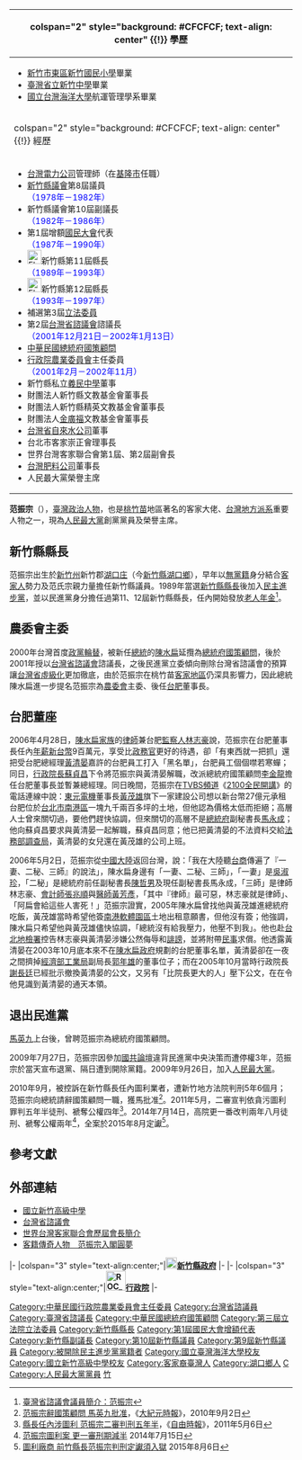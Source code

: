 {{Infobox_Prime_Minister
| name = 范振宗
| image name = 范振宗前縣長.jpg
| order = [[File:Flag_of_Hsinchu_County_(Before_2019).svg|25px]][[新竹縣|新竹縣]]第7任[[新竹縣縣長|縣長]]
| term_start = 1989年12月20日
| term_end = 1997年12月20日
| predecessor = [[陳進興_(政治人物)|陳進興]]
| successor = [[林光華|林光華]]
| sex=男
| birth_date = {{birth date and age|1942|11|20}}
| birth_place = {{TWN-JPN}}[[新竹州|新竹州]][[新竹郡|新竹郡]][[湖口庄|湖口庄]]
| death_date =
| death_place =
| nationality = {{ROC}}
| constituency = 
| spouse = 
| party = {{TPUP}}（2009年9月26日-至今）
| otherparty    ={{Dpp}}（-2009年7月27日）
| profession = 
| religion = 
| signature = 
| footnotes = 
}}
{| class="infobox bordered" style="width: 21em; font-size: 90%; text-align: left; float:right;" cellpadding="3"
|-
! colspan="2" style="background: #CFCFCF; text-align: center" {{!}} 學歷
|- 
| colspan="2" style="font-size: 90%" |<div style="text-align: left">
*[[新竹市東區新竹國民小學|新竹市東區新竹國民小學]]畢業
*[[國立新竹高級中學|臺灣省立新竹中學]]畢業
*[[國立台灣海洋大學|國立台灣海洋大學]]航運管理學系畢業
</div>
|-
! colspan="2" style="background: #CFCFCF; text-align: center" {{!}} 經歷
|- 
| colspan="2" style="font-size: 90%" |<div style="text-align: left">
*[[台灣電力公司|台灣電力公司]]管理師（在[[基隆市|基隆市]]任職）
*[[新竹縣議會|新竹縣議會]]第8屆議員<br><span style="color: blue;">（1978年－1982年）</span>
*新竹縣議會第10屆副議長<br><span style="color: blue;">（1982年－1986年）</span>
*第1屆增額[[國民大會|國民大會]]代表<br><span style="color: blue;">（1987年－1990年）</span>
*[[File:Flag_of_Hsinchu_County_(Before_2019).svg|25px]]新竹縣第11屆縣長<br><span style="color: blue;">（1989年－1993年）</span>
*[[File:Flag_of_Hsinchu_County_(Before_2019).svg|25px]]新竹縣第12屆縣長<br><span style="color: blue;">（1993年－1997年）</span>
*補選第3屆[[立法委員|立法委員]]
*第2屆[[台灣省諮議會|台灣省諮議會]]諮議長<br><span style="color: blue;">（2001年12月21日－2002年1月13日）</span>
*[[中華民國總統府國策顧問|中華民國總統府國策顧問]]
*[[行政院農業委員會|行政院農業委員會]]主任委員<br><span style="color: blue;">（2001年2月－2002年11月）</span>
*新竹縣私立[[義民中學|義民中學]]董事
*財團法人新竹縣文教基金會董事長
*財團法人新竹縣精英文教基金會董事長
*財團法人[[金廣福|金廣福]]文教基金會董事長
*[[台灣省自來水公司|台灣省自來水公司]]董事
*台北市客家崇正會理事長
*世界台灣客家聯合會第1屆、第2屆副會長
*[[台灣肥料公司|台灣肥料公司]]董事長
*人民最大黨榮譽主席
</div>
|}
'''范振宗'''（{{bd|1942年|11月20日|catIdx=Fan范振宗}}），[[臺灣|臺灣]][[政治人物|政治人物]]，也是[[桃園市|桃]][[新竹都會區|竹]][[苗栗縣|苗]]地區著名的客家大佬、[[台灣地方派系|台灣地方派系]]重要人物之一，現為[[人民最大黨|人民最大黨]]創黨黨員及榮譽主席。

==新竹縣縣長==
范振宗出生於[[新竹州|新竹州]]新竹郡[[湖口庄|湖口庄]]（今[[新竹縣|新竹縣]][[湖口鄉|湖口鄉]]），早年以[[無黨籍|無黨籍]]身分結合[[客家人|客家人]]勢力及范氏宗親力量擔任新竹縣議員。1989年當選[[新竹縣縣長|新竹縣縣長]]後加入[[民主進步黨|民主進步黨]]，並以民進黨身分擔任過第11、12屆新竹縣縣長，任內開始發放[[老人年金|老人年金]]<ref>[http://www.tpa.gov.tw/big5/Content/Content.asp?cid=88 臺灣省諮議會議員簡介：范振宗]</ref>。

==農委會主委==
2000年台灣首度[[政黨輪替|政黨輪替]]，被新任[[中華民國總統|總統]]的[[陳水扁|陳水扁]]延攬為[[總統府國策顧問|總統府國策顧問]]，後於2001年授以[[台灣省諮議會|台灣省諮議會]]諮議長，之後民進黨立委傾向刪除台灣省諮議會的預算讓[[台灣省虛級化|台灣省虛級化]]更加徹底，由於范振宗在桃竹苗[[客家地區|客家地區]]仍深具影響力，因此總統陳水扁進一步提名范振宗為[[農委會|農委會]]主委、後任[[台肥|台肥]]董事長。

==台肥董座==
2006年4月28日，[[陳水扁家族|陳水扁家族]]的[[律師|律師]]兼台肥[[監察人|監察人]][[林志豪|林志豪]]說，范振宗在台肥董事長任內[[年薪|年薪]][[新台幣|新台幣]]9百萬元，享受比[[政務官|政務官]]更好的待遇，卻「有東西就一把抓」還把受台肥總經理[[黃清晏|黃清晏]]嘉許的台肥員工打入「黑名單」，台肥員工個個噤若寒蟬；同日，[[行政院長|行政院長]][[蘇貞昌|蘇貞昌]]下令將范振宗與黃清晏解職，改派總統府國策顧問[[李金龍|李金龍]]擔任台肥董事長並暫兼總經理。同日晚間，范振宗在[[TVBS頻道|TVBS頻道]]《[[2100全民開講|2100全民開講]]》的電話連線中說：[[東元電機|東元電機]]董事長[[黃茂雄|黃茂雄]]旗下一家建設公司想以新台幣27億元承租台肥位於[[台北市|台北市]][[南港區|南港區]]一塊九千兩百多坪的土地，但他認為價格太低而拒絕；高層人士曾來關切過，要他們趕快協調，但來關切的高層不是[[中華民國總統府|總統府]]副秘書長[[馬永成_(台灣)|馬永成]]；他向蘇貞昌要求與黃清晏一起解職，蘇貞昌同意；他已把黃清晏的不法資料交給[[法務部調查局|法務部調查局]]，黃清晏的女兒還在黃茂雄的公司上班。

2006年5月2日，范振宗從[[中國大陸|中國大陸]]返回台灣，說：「我在大陸聽[[台商|台商]]傳遍了『一妻、二秘、三師』的說法」，陳水扁身邊有「一妻、二秘、三師」，「一妻」是[[吳淑珍|吳淑珍]]，「二秘」是總統府前任副秘書長[[陳哲男|陳哲男]]及現任副秘書長馬永成，「三師」是律師林志豪、[[會計師|會計師]][[張兆順|張兆順]]與[[醫師|醫師]][[黃芳彥|黃芳彥]]，「其中『律師』最可惡，林志豪就是律師」、「阿扁會給這些人害死！」范振宗證實，2005年陳水扁曾找他與黃茂雄進總統府吃飯，黃茂雄當時希望他簽[[南港軟體園區|南港軟體園區]]土地出租意願書，但他沒有簽；他強調，陳水扁只希望他與黃茂雄儘快協調，「總統沒有給我壓力，他壓不到我」。他也赴[[台北地檢署|台北地檢署]]控告林志豪與黃清晏涉嫌公然侮辱和[[誹謗|誹謗]]，並將附帶[[民事|民事]]求償。他透露黃清晏在2003年10月底本來不在[[陳水扁政府|陳水扁政府]]規劃的台肥董事名單，黃清晏卻在一夜之間擠掉[[經濟部工業局|經濟部工業局]]副局長[[郭年雄|郭年雄]]的董事位子；而在2005年10月當時行政院長[[謝長廷|謝長廷]]已經批示撤換黃清晏的公文，又另有「比院長更大的人」壓下公文，在在令他見識到黃清晏的通天本領。

==退出民進黨==
[[馬英九|馬英九]]上台後，曾聘范振宗為總統府國策顧問。

2009年7月27日，范振宗因參加[[國共論壇|國共論壇]]違背民進黨中央決策而遭停權3年，范振宗於當天宣布退黨、隔日遭到開除黨籍。2009年9月26日，加入[[人民最大黨|人民最大黨]]。

2010年9月，被控訴在新竹縣長任內圖利業者，遭新竹地方法院判刑5年6個月；范振宗向總統請辭國策顧問一職，獲馬批准<ref>[http://www.epochtimes.com/b5/10/9/2/n3013884.htm 范振宗辭國策顧問 馬英九批准]，《[[大紀元時報|大紀元時報]]》，2010年9月2日</ref>。2011年5月，二審宣判依貪污圖利罪判五年半徒刑、褫奪公權四年<ref>[https://news.ltn.com.tw/news/politics/paper/490124 縣長任內涉圖利 范振宗二審判刑五年半]，《[[自由時報|自由時報]]》，2011年5月6日</ref>。2014年7月14日，高院更一番改判兩年八月徒刑、褫奪公權兩年<ref>[https://news.ltn.com.tw/news/local/paper/794718 范振宗圖利案 更一審刑期減半] 
2014年7月15日</ref>，全案於2015年8月定讞<ref>[https://news.ltn.com.tw/news/society/breakingnews/1403296 圖利廠商 前竹縣長范振宗判刑定讞須入獄] 2015年8月6日</ref>。

==參考文獻==
<div class="references-small">
<references />
</div>

==外部連結==
*[http://www.hchs.hc.edu.tw/hchshistory/menu/alumni_2_7.html 國立新竹高級中學]
*[http://www.tpa.gov.tw/Big5/Content/Content.asp?cid=88 台灣省諮議會]
*[http://www.hakkaworld.com.tw/THAW/in04.html 世界台灣客家聯合會歷屆會長簡介]
*[http://www.newtaiwan.com.tw/bulletinview.jsp?bulletinid=7883 客籍傳奇人物　范振宗入閣圓夢]

{{start box}}
{{s-gov|roc}}
|-
|colspan="3" style="text-align:center;"|'''[[File:Badge_of_Hsinchu_County.png|20px]][[新竹縣政府|新竹縣政府]]'''
|-
{{s-before|[[陳進興_(台灣政治人物)|陳進興]]}}
{{s-title|[[新竹縣縣長|新竹縣縣長]]<small><br>第十一、十二屆<br>1989年12月20日－1997年12月20日}}
{{s-after|[[林光華|林光華]]}}
|-
|colspan="3" style="text-align:center;"|'''[[File:ROC_Executive_Yuan_Logo.svg|35px]][[行政院|行政院]]'''
|-
{{s-before|[[陳希煌|陳希煌]]}}
{{s-title|[[行政院農業委員會|行政院農業委員會]]主任委員<small><br>第七任<br>2002年2月1日－2002年11月30日}}
{{s-after|[[李金龍_(園藝)|李金龍]]}}
{{end box}}


{{DEFAULTSORT:Fan范振宗}}
[[Category:中華民國行政院農業委員會主任委員|Category:中華民國行政院農業委員會主任委員]]
[[Category:台灣省諮議員|Category:台灣省諮議員]]
[[Category:臺灣省諮議長|Category:臺灣省諮議長]]
[[Category:中華民國總統府國策顧問|Category:中華民國總統府國策顧問]]
[[Category:第三屆立法院立法委員|Category:第三屆立法院立法委員]]
[[Category:新竹縣縣長|Category:新竹縣縣長]]
[[Category:第1屆國民大會增額代表|Category:第1屆國民大會增額代表]]
[[Category:新竹縣副議長|Category:新竹縣副議長]]
[[Category:第10屆新竹縣議員|Category:第10屆新竹縣議員]]
[[Category:第9屆新竹縣議員|Category:第9屆新竹縣議員]]
[[Category:被開除民主進步黨黨籍者|Category:被開除民主進步黨黨籍者]]
[[Category:國立臺灣海洋大學校友|Category:國立臺灣海洋大學校友]]
[[Category:國立新竹高級中學校友|Category:國立新竹高級中學校友]]
[[Category:客家裔臺灣人|Category:客家裔臺灣人]]
[[Category:湖口鄉人|Category:湖口鄉人]]
[[Category:范姓|C]]
[[Category:人民最大黨黨員|Category:人民最大黨黨員]]
[[Category:民主進步黨籍立法委員|竹]]